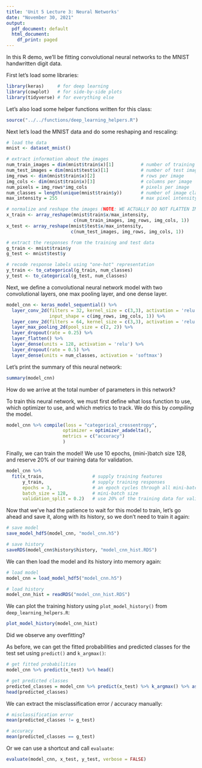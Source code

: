 ```yaml
---
title: 'Unit 5 Lecture 3: Neural Networks'
date: "November 30, 2021"
output:
  pdf_document: default
  html_document:
    df_print: paged
---
```


In this R demo, we'll be fitting convolutional neural networks to the MNIST handwritten digit data.

First let's load some libraries:
```r
library(keras)     # for deep learning
library(cowplot)   # for side-by-side plots
library(tidyverse) # for everything else
```

Let's also load some helper functions written for this class:
```r
source("../../functions/deep_learning_helpers.R")
```

Next let's load the MNIST data and do some reshaping and rescaling:
```r
# load the data
mnist <- dataset_mnist()

# extract information about the images
num_train_images = dim(mnist$train$x)[1]          # number of training images
num_test_images = dim(mnist$test$x)[1]            # number of test images
img_rows <- dim(mnist$train$x)[2]                 # rows per image
img_cols <- dim(mnist$train$x)[3]                 # columns per image
num_pixels = img_rows*img_cols                    # pixels per image
num_classes = length(unique(mnist$train$y))       # number of image classes
max_intensity = 255                               # max pixel intensity

# normalize and reshape the images (NOTE: WE ACTUALLY DO NOT FLATTEN IMAGES)
x_train <- array_reshape(mnist$train$x/max_intensity, 
                         c(num_train_images, img_rows, img_cols, 1))
x_test <- array_reshape(mnist$test$x/max_intensity, 
                        c(num_test_images, img_rows, img_cols, 1))

# extract the responses from the training and test data
g_train <- mnist$train$y
g_test <- mnist$test$y

# recode response labels using "one-hot" representation
y_train <- to_categorical(g_train, num_classes)
y_test <- to_categorical(g_test, num_classes)
```

Next, we define a convolutional neural network model with two convolutional layers, one max pooling layer, and one dense layer.
```r
model_cnn <- keras_model_sequential() %>%
  layer_conv_2d(filters = 32, kernel_size = c(3,3), activation = 'relu',
                input_shape = c(img_rows, img_cols, 1)) %>% 
  layer_conv_2d(filters = 64, kernel_size = c(3,3), activation = 'relu') %>% 
  layer_max_pooling_2d(pool_size = c(2, 2)) %>% 
  layer_dropout(rate = 0.25) %>% 
  layer_flatten() %>% 
  layer_dense(units = 128, activation = 'relu') %>% 
  layer_dropout(rate = 0.5) %>% 
  layer_dense(units = num_classes, activation = 'softmax')
```

Let's print the summary of this neural network:
```r
summary(model_cnn)
```

How do we arrive at the total number of parameters in this network?

To train this neural network, we must first define what loss function to use, which optimizer to use, and which metrics to track. We do this by *compiling* the model.
```r
model_cnn %>% compile(loss = "categorical_crossentropy",
                     optimizer = optimizer_adadelta(), 
                     metrics = c("accuracy")
                     )
```

Finally, we can train the model! We use 10 epochs, (mini-)batch size 128, and reserve 20% of our training data for validation.
```r
model_cnn %>% 
  fit(x_train,                  # supply training features
      y_train,                  # supply training responses
      epochs = 3,               # an epoch cycles through all mini-batches
      batch_size = 128,         # mini-batch size
      validation_split = 0.2)   # use 20% of the training data for validation
```

Now that we've had the patience to wait for this model to train, let's go ahead and save it, along with its history, so we don't need to train it again:
```r
# save model
save_model_hdf5(model_cnn, "model_cnn.h5")

# save history
saveRDS(model_cnn$history$history, "model_cnn_hist.RDS")
```

We can then load the model and its history into memory again:
```r
# load model
model_cnn = load_model_hdf5("model_cnn.h5")

# load history
model_cnn_hist = readRDS("model_cnn_hist.RDS")
```

We can plot the training history using `plot_model_history()` from `deep_learning_helpers.R`:
```r
plot_model_history(model_cnn_hist)
```

Did we observe any overfitting? 

As before, we can get the fitted probabilities and predicted classes for the test set using `predict()` and `k_argmax()`:
```r
# get fitted probabilities
model_cnn %>% predict(x_test) %>% head()

# get predicted classes
predicted_classes = model_cnn %>% predict(x_test) %>% k_argmax() %>% as.integer() 
head(predicted_classes)
```

We can extract the misclassification error / accuracy manually:
```r
# misclassification error
mean(predicted_classes != g_test)

# accuracy
mean(predicted_classes == g_test)
```

Or we can use a shortcut and call `evaluate`:
```r
evaluate(model_cnn, x_test, y_test, verbose = FALSE)
```